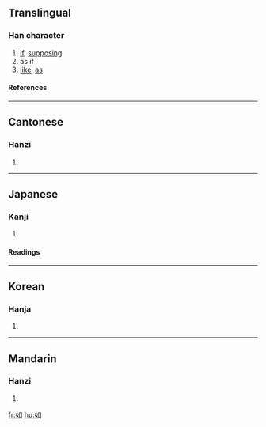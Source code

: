 ==Translingual==
{{stroke order|type=animate}}
===Han character===
{{Han char|rn=38|rad=女|as=03|sn=6|four=4640<sub>0</sub>|canj=女口 (VR)}}
# [[if]], [[supposing]]
# as if
# [[like]], [[as]]
====References====
{{Han ref|kx=0255.210|dkj=06060|hdz=21025.090|uh=5982|ud=22914|bh=A670|bd=42608}}
----

==Cantonese==
===Hanzi===
{{yue-hanzi|jyut=|y=yu4}}
# {{defn|Cantonese}}
----
==Japanese==
===Kanji===
{{ja-kanji|grade=|rs=女03}}
# {{defn|Japanese}} 
====Readings====
{{ja-readings|on=[[じょ]] (jo), [[にょ]] (nyo)|kun=[[ごとく]] (gotoku), [[しく]] (shiku), [[ゆく]] (yuku)}}
----
==Korean==
===Hanja===
{{ko-hanja|hangeul=여|eumhun=같을|rv=yeo|mr=yŏ}}
# {{defn|Korean}}
----

==Mandarin==
===Hanzi===
{{cmn-hanzi|pin=[[rú]] (ru2)|wg=ju<sup>2</sup>}}
# {{defn|Mandarin}}

[[fr:如]]
[[hu:如]]